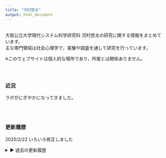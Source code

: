 ---
title: "河村悠太"
output: html_document
---


<br/>
大阪公立大学現代システム科学研究科 河村悠太の研究に関する情報をまとめています。  
主な専門領域は社会心理学で，実験や調査を通して研究を行っています。

※このウェブサイトは個人的な場所であり，所属とは関係ありません。
<br/><br/><br/>

## {.row}

### 近況 {.col-md-6}

ラボがにぎやかになってきました。

<br/><br/>

### 更新履歴 {.col-md-6}

2025/2/22 いろいろ修正しました

<details class="update-history">
  <summary>
      <span class="icon">&#9654;</span> 過去の更新履歴
  </summary>
  <ul>
    <li>2025/1/05 いろいろ修正しました</li>
    <li>2024/11/03 いろいろ修正しました</li>
    <li>2024/10/27 いろいろ修正しました</li>
    <li>2024/08/24 いろいろ修正しました</li>
    <li>2024/04/18 いろいろ修正しました</li>
    <li>2024/04/01 いろいろ修正しました</li>
    <li>2023/12/22 いろいろ修正しました</li>
    <li>2023/7/29 色々修正しました</li>
    <li>2023/6/11 Labのページを作りました</li>
    <li>2023/5/13 Works, Englishを修正しました</li>
    <li>2023/3/30 Works, Englishを修正しました</li>
    <li>2022/12/31 About, Englishを修正しました</li>
    <li>2022/08/09 いろいろ修正しました</li>
    <li>2022/04/21 いろいろ修正しました</li>
    <li>2022/01/13 Works, Englishを修正しました</li>
    <li>2021/09/23 Works, Englishを修正しました</li>
    <li>2021/06/14 いろいろ修正しました</li>
    <li>2021/04/02 いろいろ修正しました</li>
    <li>2021/01/17 About, Englishを修正しました</li>
    <li>2020/09/28 いろいろ修正しました</li>
    <li>2020/06/28 Works, Englishを修正しました</li>
    <li>2019/12/16 いろいろ修正しました</li>
    <li>2019/11/17 いろいろ修正しました</li>
    <li>2019/09/25 About Me, Englishを修正しました</li>
    <li>2019/09/09 Works, Englishを修正しました</li>
    <li>2019/08/02 いろいろ修正しました</li>
    <li>2019/04/23 連絡先を更新しました</li>
    <li>2019/04/02 Homeを微修正しました</li>
    <li>2019/04/01 所属が変わりました</li>
    <li>2019/03/12 About Me，Englishを修正しました</li>
    <li>2019/02/19 いろいろ修正しました</li>
    <li>2018/11/22 いろいろ修正しました</li>
    <li>2018/11/06 Works, Englishを修正しました</li>
    <li>2018/10/21 公開しました</li>
  </ul>
</details>

<br/><br/>

